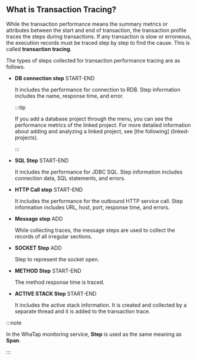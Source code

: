 ## What is Transaction Tracing?

While the transaction performance means the summary metrics or attributes between the start and end of transaction, the transaction profile traces the steps during transactions. If any transaction is slow or erroneous, the execution records must be traced step by step to find the cause. This is called **transaction tracing**.

The types of steps collected for transaction performance tracing are as follows.

- **DB connection step** <span class='type'>START-END</span>

  It includes the performance for connection to RDB. Step information includes the name, response time, and error.

  <InDoc product="java">

  :::tip

  If you add a database project through the <Cmdname sid="side_correlatedProjectManagement" className="uitext" /> menu, you can see the performance metrics of the linked project. For more detailed information about adding and analyzing a linked project, see [the following] (linked-projects).

  :::

  </InDoc>

- **SQL Step** <span class='type'>START-END</span>

  It includes the performance for JDBC SQL. Step information includes connection data, SQL statements, and errors.

- **HTTP Call step** <span class='type'>START-END</span>

  It includes the performance for the outbound HTTP service call. Step information includes URL, host, port, response time, and errors.

- **Message step** <span class='type'>ADD</span>

  While collecting traces, the message steps are used to collect the records of all irregular sections.  

- **SOCKET Step** <span class='type'>ADD</span>

  Step to represent the socket open.

- **METHOD Step** <span class='type'>START-END</span>

  The method response time is traced.

- **ACTIVE STACK Step** <span class='type'>START-END</span>

  It includes the active stack information. It is created and collected by a separate thread and it is added to the transaction trace.

:::note

In the WhaTap monitoring service, **Step** is used as the same meaning as **Span**.

:::

